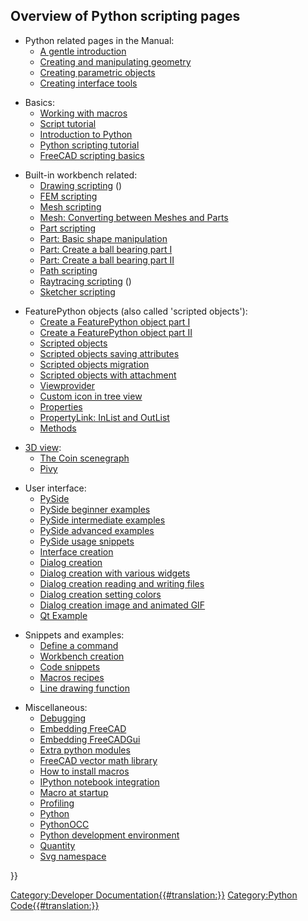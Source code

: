 <languages/>

<div class="mw-translate-fuzzy">
{{Docnav/ru
|[[Start_up_and_Configuration/ru|Start up and Configuration]]
|[[License/ru|Лицензия]]
}}
</div>

==Overview of Python scripting pages==

* Python related pages in the Manual:
** [[Manual:A_gentle_introduction|A gentle introduction]]
** [[Manual:Creating_and_manipulating_geometry|Creating and manipulating geometry]]
** [[Manual:Creating_parametric_objects|Creating parametric objects]]
** [[Manual:Creating_interface_tools|Creating interface tools]]

* Basics:
** [[Macros|Working with macros]]
** [[Scripts|Script tutorial]]
** [[Introduction_to_Python|Introduction to Python]]
** [[Python_scripting_tutorial|Python scripting tutorial]]
** [[FreeCAD_Scripting_Basics|FreeCAD scripting basics]]

* Built-in workbench related:
** [[Drawing_API_example|Drawing scripting]] ({{Emphasis|the Drawing workbench is obsolete}})
** [[FEM_Tutorial_Python|FEM scripting]]
** [[Mesh_Scripting|Mesh scripting]]
** [[Mesh_to_Part|Mesh: Converting between Meshes and Parts]]
** [[Part_scripting|Part scripting]]
** [[Topological_data_scripting|Part: Basic shape manipulation]]
** [[Scripted_Parts:_Ball_Bearing_-_Part_1|Part: Create a ball bearing part I]]
** [[Scripted_Parts:_Ball_Bearing_-_Part_2|Part: Create a ball bearing part II]]
** [[Path_scripting|Path scripting]]
** [[Raytracing_API_example|Raytracing scripting]] ({{Emphasis|the Raytracing workbench is obsolete}})
** [[Sketcher_scripting|Sketcher scripting]]

* FeaturePython objects (also called 'scripted objects'):
** [[Create_a_FeaturePython_object_part_I|Create a FeaturePython object part I]]
** [[Create_a_FeaturePython_object_part_II|Create a FeaturePython object part II]]
** [[Scripted_objects|Scripted objects]]
** [[Scripted_objects_saving_attributes|Scripted objects saving attributes]]
** [[Scripted_objects_migration|Scripted objects migration]]
** [[Scripted_objects_with_attachment|Scripted objects with attachment]]
** [[Viewprovider|Viewprovider]]
** [[Custom_icon_in_tree_view|Custom icon in tree view]]
** [[Property|Properties]]
** [[PropertyLink:_InList_and_OutList|PropertyLink: InList and OutList]]
** [[FeaturePython_methods|Methods]]

* [[3D_view|3D view]]:
** [[Scenegraph|The Coin scenegraph]]
** [[Pivy|Pivy]]

* User interface:
** [[PySide|PySide]]
** [[PySide_Beginner_Examples|PySide beginner examples]]
** [[PySide_Intermediate_Examples|PySide intermediate examples]]
** [[PySide_Advanced_Examples|PySide advanced examples]]
** [[PySide_usage_snippets|PySide usage snippets]]
** [[Interface_creation|Interface creation]]
** [[Dialog_creation|Dialog creation]]
** [[Dialog_creation_with_various_widgets|Dialog creation with various widgets]]
** [[Dialog_creation_reading_and_writing_files|Dialog creation reading and writing files]]
** [[Dialog_creation_setting_colors|Dialog creation setting colors]]
** [[Dialog_creation_image_and_animated_GIF|Dialog creation image and animated GIF]]
** [[Qt_Example|Qt Example]]

* Snippets and examples:
** [[Command|Define a command]]
** [[Workbench_creation|Workbench creation]]
** [[Code_snippets|Code snippets]]
** [[Macros_recipes|Macros recipes]]
** [[Line_drawing_function|Line drawing function]]

* Miscellaneous:
** [[Debugging]]
** [[Embedding_FreeCAD|Embedding FreeCAD]]
** [[Embedding_FreeCADGui|Embedding FreeCADGui]]
** [[Extra_python_modules|Extra python modules]]
** [[FreeCAD_vector_math_library|FreeCAD vector math library]]
** [[How_to_install_macros|How to install macros]]
** [[IPython_notebook_integration|IPython notebook integration]]
** [[Macro_at_Startup|Macro at startup]]
** [[Profiling]]
** [[Python]]
** [[PythonOCC]]
** [[Python_Development_Environment|Python development environment]]
** [[Quantity]]
** [[Svg_Namespace|Svg namespace]]


<div class="mw-translate-fuzzy">
{{Docnav/ru
|[[Dialog_creation/ru|Создание диалога]]
|[[License/ru|Лицензия]]
}}
</div>

{{Powerdocnavi{{#translation:}}}}
[[Category:Developer Documentation{{#translation:}}]]
[[Category:Python Code{{#translation:}}]]